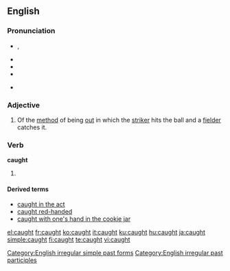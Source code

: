 ==English==

{{rank|struck|man's|write|651|caught|below|window|instead}}

===Pronunciation===
*{{IPA|/'kɔφt/}}, {{IPAchar|/kɔːt/}}
*{{audio|en-us-caught.ogg|Audio (US)}}
*{{audio|en-us-inlandnorth-caught.ogg|Audio (US-Inland North)}}
*{{audio|en-au-caught.ogg|Audio (Australia)}}
*{{audio|en-uk-caught.ogg|Audio (UK)}}
*:{{rhymes|ɔːt}}

===Adjective===
{{en-adj|-}}

# {{cricket}} Of the [[method]] of being [[out]] in which the [[striker]] hits the ball and a [[fielder]] catches it.

===Verb===
'''caught'''

# {{past of|[[catch]]}}

====Derived terms====
*[[caught in the act]]
*[[caught red-handed]]
*[[caught with one's hand in the cookie jar]]

[[Category:English irregular simple past forms]]
[[Category:English irregular past participles]]

[[el:caught]]
[[fr:caught]]
[[ko:caught]]
[[it:caught]]
[[ku:caught]]
[[hu:caught]]
[[ja:caught]]
[[simple:caught]]
[[fi:caught]]
[[te:caught]]
[[vi:caught]]